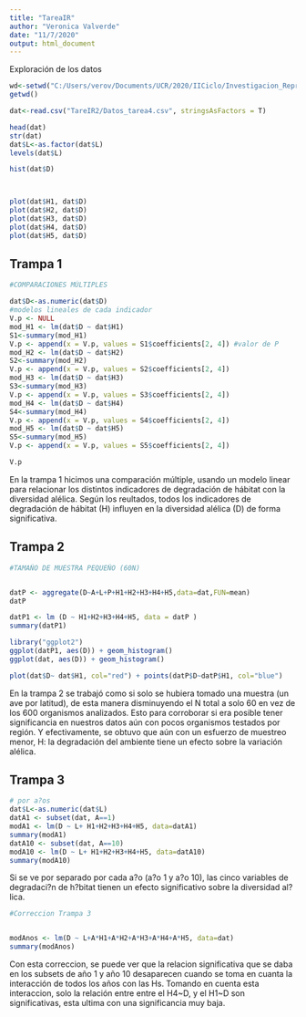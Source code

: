 ```yaml
---
title: "TareaIR"
author: "Veronica Valverde"
date: "11/7/2020"
output: html_document
---
```


Exploración de los datos

```r
wd<-setwd("C:/Users/verov/Documents/UCR/2020/IICiclo/Investigacion_Reproducible/Tarea4/TareaBiologiaIR2")
getwd()

dat<-read.csv("TareIR2/Datos_tarea4.csv", stringsAsFactors = T)

head(dat)
str(dat)
dat$L<-as.factor(dat$L)
levels(dat$L)

hist(dat$D)



plot(dat$H1, dat$D)
plot(dat$H2, dat$D)
plot(dat$H3, dat$D)
plot(dat$H4, dat$D)
plot(dat$H5, dat$D)

```

## Trampa 1

```r

#COMPARACIONES MÚLTIPLES

dat$D<-as.numeric(dat$D)
#modelos lineales de cada indicador
V.p <- NULL
mod_H1 <- lm(dat$D ~ dat$H1)
S1<-summary(mod_H1)
V.p <- append(x = V.p, values = S1$coefficients[2, 4]) #valor de P
mod_H2 <- lm(dat$D ~ dat$H2)
S2<-summary(mod_H2)
V.p <- append(x = V.p, values = S2$coefficients[2, 4])
mod_H3 <- lm(dat$D ~ dat$H3)
S3<-summary(mod_H3)
V.p <- append(x = V.p, values = S3$coefficients[2, 4])
mod_H4 <- lm(dat$D ~ dat$H4)
S4<-summary(mod_H4)
V.p <- append(x = V.p, values = S4$coefficients[2, 4])
mod_H5 <- lm(dat$D ~ dat$H5)
S5<-summary(mod_H5)
V.p <- append(x = V.p, values = S5$coefficients[2, 4])

V.p

```
En la trampa 1 hicimos una comparación múltiple, usando un modelo linear para relacionar los distintos indicadores de degradación de hábitat con la diversidad alélica. Según los reultados, todos los indicadores de degradación de hábitat (H) influyen en la diversidad alélica (D) de forma significativa.


## Trampa 2

```r

#TAMAÑO DE MUESTRA PEQUEÑO (60N)


datP <- aggregate(D~A+L+P+H1+H2+H3+H4+H5,data=dat,FUN=mean)
datP

datP1 <- lm (D ~ H1+H2+H3+H4+H5, data = datP )
summary(datP1)

library("ggplot2")
ggplot(datP1, aes(D)) + geom_histogram()
ggplot(dat, aes(D)) + geom_histogram()

plot(dat$D~ dat$H1, col="red") + points(datP$D~datP$H1, col="blue")


```

En la trampa 2 se trabajó como si solo se hubiera tomado una muestra (un ave por latitud), de esta manera disminuyendo el N total a solo 60 en vez de los 600 organismos analizados. Esto para corroborar si era posible tener significancia en nuestros datos aún con pocos organismos testados por región. Y efectivamente, se obtuvo que aún con un esfuerzo de muestreo menor, H: la degradación del ambiente tiene un efecto sobre la variación alélica. 


## Trampa 3

```r

# por a?os
dat$L<-as.numeric(dat$L)
datA1 <- subset(dat, A==1)
modA1 <- lm(D ~ L+ H1+H2+H3+H4+H5, data=datA1)
summary(modA1)
datA10 <- subset(dat, A==10)
modA10 <- lm(D ~ L+ H1+H2+H3+H4+H5, data=datA10)
summary(modA10)

```

Si se ve por separado por cada a?o (a?o 1 y a?o 10), las cinco variables de degradaci?n de h?bitat tienen un efecto significativo sobre la diversidad al?lica.

```r
#Correccion Trampa 3


modAnos <- lm(D ~ L+A*H1+A*H2+A*H3+A*H4+A*H5, data=dat)
summary(modAnos)


```

Con esta correccion, se puede ver que la relacion significativa que se daba en los subsets de año 1 y año 10 desaparecen cuando se toma en cuanta la interacción de todos los años con las Hs. Tomando en cuenta esta interaccion, solo la relación entre entre el H4~D, y el H1~D son significativas, esta ultima con una significancia muy baja.






